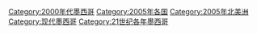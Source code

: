 [[Category:2000年代墨西哥|Category:2000年代墨西哥]]
[[Category:2005年各国|Category:2005年各国]]
[[Category:2005年北美洲|Category:2005年北美洲]]
[[Category:现代墨西哥|Category:现代墨西哥]]
[[Category:21世纪各年墨西哥|Category:21世纪各年墨西哥]]